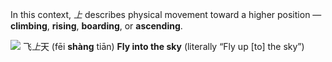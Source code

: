 In this context, _上_ describes physical movement toward a higher position — **climbing**, **rising**, **boarding**, or **ascending**.

![](../../assets/illustrations/shang-above.jpg)
飞*上*天 (fēi **shàng** tiān)
**Fly into the sky** (literally “Fly up [to] the sky”)
